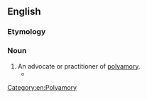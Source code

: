 ==English==
===Etymology===
{{suffix|en|polyamory|ist}}

===Noun===
{{en-noun}}

# An advocate or practitioner of [[polyamory]].
#* {{quote-journal|year=2005|title=Exclusion and Expression in Marriage|journal=The Georgetown Journal of Gender and the Law|author=Kelsi Brown Corkran |page=61|volume=6|issue=1|pageurl=https://books.google.com/books?id=m-RMAQAAIAAJ&q=polyfidelitous&dq=polyfidelitous&hl=en&sa=X&ved=0ahUKEwipx4H49JDSAhXERiYKHSE8CC84HhDoAQgtMAQ|passage=This lack of interest in multi-party marriage among '''polyamorists''' is particularly interesting given the fact that, as mentioned above, there is often a legal marriage between at least two of the partners in a polyfidelitous group.}}

[[Category:en:Polyamory]]